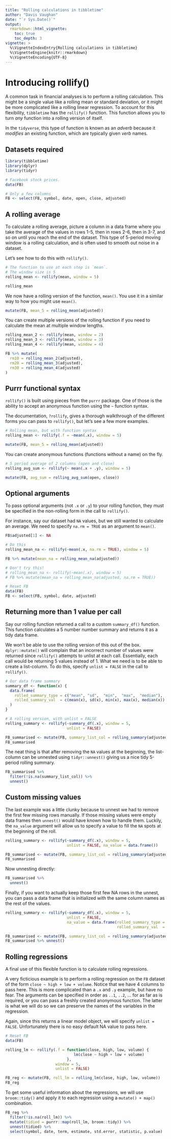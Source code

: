 ```yaml
---
title: "Rolling calculations in tibbletime"
author: "Davis Vaughan"
date: "`r Sys.Date()`"
output: 
  rmarkdown::html_vignette:
    toc: true
    toc_depth: 3
vignette: >
  %\VignetteIndexEntry{Rolling calculations in tibbletime}
  %\VignetteEngine{knitr::rmarkdown}
  %\VignetteEncoding{UTF-8}
---
```


# Introducing rollify()

A common task in financial analyses is to perform a rolling calculation. This
might be a single value like a rolling mean or standard deviation, or it 
might be more complicated like a rolling linear regression. To account for this
flexibility, `tibbletime` has the `rollify()` function. This function allows 
you to turn _any_ function into a rolling version of itself. 

In the `tidyverse`, this type of function is known as an _adverb_ 
because it _modifies_ an existing function, which are 
typically given _verb_ names.

## Datasets required

```r
library(tibbletime)
library(dplyr)
library(tidyr)

# Facebook stock prices.
data(FB)

# Only a few columns
FB <- select(FB, symbol, date, open, close, adjusted)

```


## A rolling average

To calculate a rolling average, picture a column in a data frame where you take
the average of the values in rows 1-5, then in rows 2-6, then in 3-7, and so on
until you reach the end of the dataset. This type of 5-period moving window is 
a rolling calculation, and is often used to smooth out noise in a dataset.

Let's see how to do this with `rollify()`.

```r

# The function to use at each step is `mean`.
# The window size is 5
rolling_mean <- rollify(mean, window = 5)

rolling_mean
```

We now have a rolling version of the function, `mean()`. You use it in a 
similar way to how you might use `mean()`.

```r
mutate(FB, mean_5 = rolling_mean(adjusted))
```

You can create multiple versions of the rolling function if you need to 
calculate the mean at multiple window lengths.

```r
rolling_mean_2 <- rollify(mean, window = 2)
rolling_mean_3 <- rollify(mean, window = 3)
rolling_mean_4 <- rollify(mean, window = 4)

FB %>% mutate(
  rm10 = rolling_mean_2(adjusted),
  rm20 = rolling_mean_3(adjusted),
  rm30 = rolling_mean_4(adjusted)
)
```

## Purrr functional syntax

`rollify()` is built using pieces from the `purrr` package. One of those is 
the ability to accept an anonymous function using the `~` function syntax.

The documentation, `?rollify`, gives a thorough walkthrough of the different
forms you can pass to `rollify()`, but let's see a few more examples.

```r
# Rolling mean, but with function syntax
rolling_mean <- rollify(.f = ~mean(.x), window = 5)

mutate(FB, mean_5 = rolling_mean(adjusted))
```

You can create anonymous functions (functions without a name) on the fly.

```r
# 5 period average of 2 columns (open and close)
rolling_avg_sum <- rollify(~ mean(.x + .y), window = 5)

mutate(FB, avg_sum = rolling_avg_sum(open, close))
```

## Optional arguments

To pass optional arguments (not `.x` or `.y`) to your rolling function,
they must be specified in the non-rolling form in the call to `rollify()`.

For instance, say our dataset had `NA` values, but we still wanted to calculate
an average. We need to specify `na.rm = TRUE` as an argument to `mean()`.

```r
FB$adjusted[1] <- NA

# Do this
rolling_mean_na <- rollify(~mean(.x, na.rm = TRUE), window = 5)

FB %>% mutate(mean_na = rolling_mean_na(adjusted))

# Don't try this!
# rolling_mean_na <- rollify(~mean(.x), window = 5)
# FB %>% mutate(mean_na = rolling_mean_na(adjusted, na.rm = TRUE))

# Reset FB
data(FB)
FB <- select(FB, symbol, date, adjusted)
```

## Returning more than 1 value per call

Say our rolling function returned a call to a custom `summary_df()` function. 
This function calculates a 5 number number summary and returns it as a tidy 
data frame.

We won't be able to use the rolling version of this out of the box. 
`dplyr::mutate()` will complain that an incorrect number of values were returned
since `rollify()` attempts to unlist at each call. Essentially, each call would
be returning 5 values instead of 1. What we need is to be able to
create a list-column. To do this, specify `unlist = FALSE` in the call 
to `rollify()`.

```r
# Our data frame summary
summary_df <- function(x) {
  data.frame(  
    rolled_summary_type = c("mean", "sd",  "min",  "max",  "median"),
    rolled_summary_val  = c(mean(x), sd(x), min(x), max(x), median(x))
  )
}

# A rolling version, with unlist = FALSE
rolling_summary <- rollify(~summary_df(.x), window = 5, 
                           unlist = FALSE)

FB_summarised <- mutate(FB, summary_list_col = rolling_summary(adjusted))
FB_summarised
```

The neat thing is that after removing the `NA` values at the beginning, the
list-column can be unnested using `tidyr::unnest()` giving us a nice tidy 
5-period rolling summary. 

```r
FB_summarised %>% 
  filter(!is.na(summary_list_col)) %>%
  unnest()
```

## Custom missing values

The last example was a little clunky because to unnest we had to remove the first
few missing rows manually. If those missing values were empty data frames then
`unnest()` would have known how to handle them. Luckily, the `na_value` argument
will allow us to specify a value to fill the `NA` spots at the beginning of the
roll.

```r
rolling_summary <- rollify(~summary_df(.x), window = 5, 
                           unlist = FALSE, na_value = data.frame())

FB_summarised <- mutate(FB, summary_list_col = rolling_summary(adjusted))
FB_summarised
```

Now unnesting directly:

```r
FB_summarised %>% 
  unnest()
```

Finally, if you want to actually keep those first few NA rows in the unnest, you 
can pass a data frame that is initialized with the same 
column names as the rest of the values.

```r
rolling_summary <- rollify(~summary_df(.x), window = 5, 
                           unlist = FALSE, 
                           na_value = data.frame(rolled_summary_type = NA,
                                                 rolled_summary_val  = NA))

FB_summarised <- mutate(FB, summary_list_col = rolling_summary(adjusted))
FB_summarised %>% unnest()
```

## Rolling regressions

A final use of this flexible function is to calculate rolling regressions.

A very ficticious example is to perform a rolling regression on the `FB` dataset
of the form `close ~ high + low + volume`. Notice that we have 4 columns to pass
here. This is more complicated than a `.x` and `.y` example, but have no fear. 
The arguments can be specified in order as `..1`, `..2`, ... for as far as 
is required, or you can pass a freshly created anonymous function. 
The latter is what we will do so we can preserve the names of the 
variables in the regression.

Again, since this returns a linear model object, 
we will specify `unlist = FALSE`. Unfortunately there is no easy default NA
value to pass here.

```r
# Reset FB
data(FB)

rolling_lm <- rollify(.f = function(close, high, low, volume) {
                              lm(close ~ high + low + volume)
                           }, 
                      window = 5, 
                      unlist = FALSE)

FB_reg <- mutate(FB, roll_lm = rolling_lm(close, high, low, volume))
FB_reg
```

To get some useful information about the regressions, we will use `broom::tidy()`
and apply it to each regression using a `mutate() + map()` combination.

```r
FB_reg %>%
  filter(!is.na(roll_lm)) %>%
  mutate(tidied = purrr::map(roll_lm, broom::tidy)) %>%
  unnest(tidied) %>%
  select(symbol, date, term, estimate, std.error, statistic, p.value)
```

